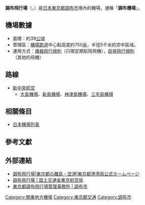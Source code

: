 {{Infobox airport
| name = 調布機場
| nativename-a = {{lang|ja|調布飛行場}}
| nativename-r = Chōfu Hikōjō
| image = Chofu Airport.jpg
| image-width = 300
| caption =
| IATA =
| ICAO = RJTF
| type = 其他 
| owner =
| operator = [[東京都|東京都]]
| city-served = 
| location = [[東京都|東京都]][[調布市|調布市]]
| opened = 1941年4月
| hub = [[新中央航空|新中央航空]]
| elevation-f = 139
| coordinates = {{coord|35|40|18|N|139|31|41|E|region:JP-13_type:airport|display=inline,title}}
| pushpin_map = Japan Tokyo#Japan
| pushpin_label = RJTF
| pushpin_map_caption = 
| website =
| metric-rwy = Y
| r1-number = 17/35
| r1-length-m = 800
| r1-surface = [[柏油|柏油]]
| stat-year = 2015
| stat1-header = 客流量（人次)
| stat1-data = 94,816
| stat2-header = 貨運量（公噸）
| stat2-data = 55
| stat3-header = 升降量（架次）
| stat3-data = 15,225
| footnotes = 來源：日本[[國土交通省|國土交通省]]<ref>{{cite web|title=調布機場|url=http://www.mlit.go.jp/common/001141840.pdf|publisher=日本[[國土交通省|國土交通省]]|accessdate=2017-01-07|archive-url=https://web.archive.org/web/20161021205147/http://www.mlit.go.jp/common/001141840.pdf|archive-date=2016-10-21|language=ja|dead-url=yes}}</ref> 
}}

'''調布飛行場'''（{{jpn|j=調布飛行場|hg=ちょうふひこうじょう|rm=Chōfu hikōjō|f=y}}，{{airport codes||RJTF}}）是[[日本|日本]][[東京都|東京都]][[調布市|調布市]]境內的機場，通稱「'''調布機場'''」。

== 機場數據 ==
*面積：約39[[公頃|公頃]]
*管理區：[[機場跑道|機場跑道]]中心點高度約750[[米_(單位)|米]]，半徑5千米的空中區域。
*運用方式：[[儀器飛行|儀器飛行規則]]（只限定期航班飛機），[[目視飛行規則|目視飛行規則]]（其他的飛機）

== 路線 ==
*[[新中央航空|新中央航空]]
**[[大島機場|大島機場]]、[[新島機場|新島機場]]、[[神津島機場|神津島機場]]、[[三宅島機場|三宅島機場]]

== 相關條目 ==
* [[日本機場列表|日本機場列表]]

== 參考文獻 ==
{{reflist}}

== 外部連結 ==
{{DEFAULTSORT:Chofu Airport}}
{{airport-stub}}
{{Japan-stub}}
* [http://www.kouwan.metro.tokyo.jp/rito/tmg-airport/chofu/ 調布飛行場|東京都の離島・空港|東京都港湾局公式ホームページ] {{Wayback|url=http://www.kouwan.metro.tokyo.jp/rito/tmg-airport/chofu/ |date=20190228185616 }} {{ja}}
* [http://www.cab.mlit.go.jp/tcab/conditions/04_kanto/08_chofu.html 調布飛行場   |  国土交通省東京航空局] {{Wayback|url=http://www.cab.mlit.go.jp/tcab/conditions/04_kanto/08_chofu.html |date=20200919080717 }} {{ja}}
* [http://www.city.chofu.tokyo.jp/www/contents/1176118973292/ 東京都調布飛行場管理事務所 | 調布市] {{Wayback|url=http://www.city.chofu.tokyo.jp/www/contents/1176118973292/ |date=20200927203345 }} {{ja}}
{{日本機場}}
{{東京大眾運輸}}
[[Category:關東地方機場|Category:關東地方機場]]
[[Category:東京都交通|Category:東京都交通]]
[[Category:調布市|Category:調布市]]
